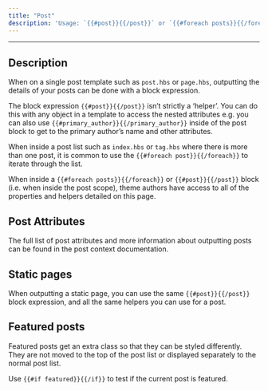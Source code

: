 ```yaml
---
title: "Post"
description: 'Usage: `{{#post}}{{/post}}` or `{{#foreach posts}}{{/foreach}}`'
---
```


***

## Description

When on a single post template such as `post.hbs` or `page.hbs`, outputting the details of your posts can be done with a block expression.

The block expression `{{#post}}{{/post}}` isn’t strictly a ‘helper’. You can do this with any object in a template to access the nested attributes e.g. you can also use `{{#primary_author}}{{/primary_author}}` inside of the post block to get to the primary author’s name and other attributes.

When inside a post list such as `index.hbs` or `tag.hbs` where there is more than one post, it is common to use the `{{#foreach post}}{{/foreach}}` to iterate through the list.

When inside a `{{#foreach posts}}{{/foreach}}` or `{{#post}}{{/post}}` block (i.e. when inside the post scope), theme authors have access to all of the properties and helpers detailed on this page.

## Post Attributes

The full list of post attributes and more information about outputting posts can be found in the post context documentation.

## Static pages

When outputting a static page, you can use the same `{{#post}}{{/post}}` block expression, and all the same helpers you can use for a post.

## Featured posts

Featured posts get an extra class so that they can be styled differently. They are not moved to the top of the post list or displayed separately to the normal post list.

Use `{{#if featured}}{{/if}}` to test if the current post is featured.